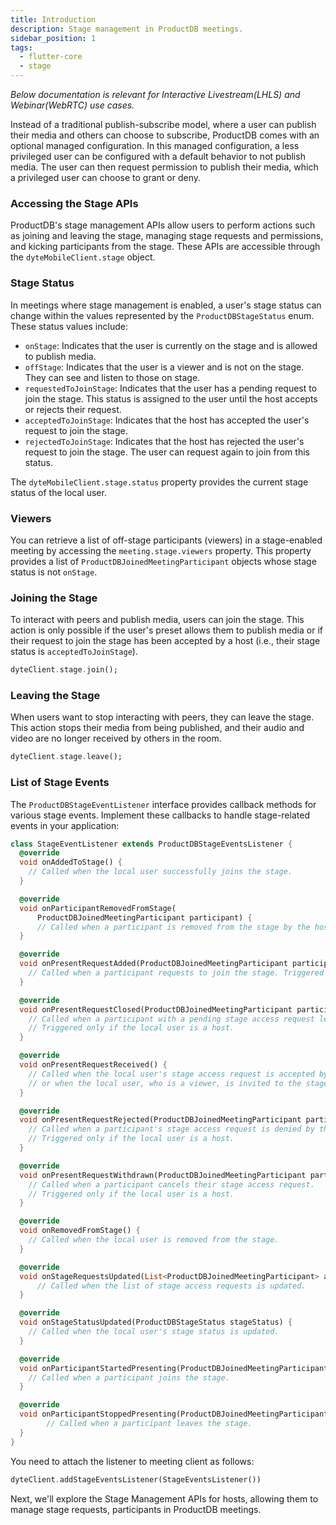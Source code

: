 ```yaml
---
title: Introduction
description: Stage management in ProductDB meetings.
sidebar_position: 1
tags:
  - flutter-core
  - stage
---
```


_Below documentation is relevant for Interactive Livestream(LHLS) and Webinar(WebRTC) use cases._

Instead of a traditional publish-subscribe model, where a user can publish their media and others can choose to subscribe, ProductDB
comes with an optional managed configuration. In this managed configuration, a less privileged user can be configured with a
default behavior to not publish media. The user can then request permission to publish their media, which a privileged user can
choose to grant or deny.

### Accessing the Stage APIs

ProductDB's stage management APIs allow users to perform actions such as joining and leaving the stage, managing stage requests and
permissions, and kicking participants from the stage. These APIs are accessible through the `dyteMobileClient.stage` object.

### Stage Status

In meetings where stage management is enabled, a user's stage status can change within the values represented by the `ProductDBStageStatus`
enum. These status values include:

- `onStage`: Indicates that the user is currently on the stage and is allowed to publish media.
- `offStage`: Indicates that the user is a viewer and is not on the stage. They can see and listen to those on stage.
- `requestedToJoinStage`: Indicates that the user has a pending request to join the stage. This status is assigned to the user
  until the host accepts or rejects their request.
- `acceptedToJoinStage`: Indicates that the host has accepted the user's request to join the stage.
- `rejectedToJoinStage`: Indicates that the host has rejected the user's request to join the stage. The user can request again
  to join from this status.

The `dyteMobileClient.stage.status` property provides the current stage status of the local user.

### Viewers

You can retrieve a list of off-stage participants (viewers) in a stage-enabled meeting by accessing the `meeting.stage.viewers`
property. This property provides a list of `ProductDBJoinedMeetingParticipant` objects whose stage status is not `onStage`.

### Joining the Stage

To interact with peers and publish media, users can join the stage. This action is only possible if the user's preset allows them
to publish media or if their request to join the stage has been accepted by a host (i.e., their stage status is `acceptedToJoinStage`).

```dart
dyteClient.stage.join();
```

### Leaving the Stage

When users want to stop interacting with peers, they can leave the stage. This action stops their media from being published,
and their audio and video are no longer received by others in the room.

```dart
dyteClient.stage.leave();
```

### List of Stage Events

The `ProductDBStageEventListener` interface provides callback methods for various stage events. Implement these callbacks to handle
stage-related events in your application:

```dart
class StageEventListener extends ProductDBStageEventsListener {
  @override
  void onAddedToStage() {
    // Called when the local user successfully joins the stage.
  }

  @override
  void onParticipantRemovedFromStage(
      ProductDBJoinedMeetingParticipant participant) {
      // Called when a participant is removed from the stage by the host.
  }

  @override
  void onPresentRequestAdded(ProductDBJoinedMeetingParticipant participant) {
    // Called when a participant requests to join the stage. Triggered only if the local user is a host.
  }

  @override
  void onPresentRequestClosed(ProductDBJoinedMeetingParticipant participant) {
    // Called when a participant with a pending stage access request leaves the meeting.
    // Triggered only if the local user is a host.
  }

  @override
  void onPresentRequestReceived() {
    // Called when the local user's stage access request is accepted by the host,
    // or when the local user, who is a viewer, is invited to the stage by the host.
  }

  @override
  void onPresentRequestRejected(ProductDBJoinedMeetingParticipant participant) {
    // Called when a participant's stage access request is denied by the host.
    // Triggered only if the local user is a host.
  }

  @override
  void onPresentRequestWithdrawn(ProductDBJoinedMeetingParticipant participant) {
    // Called when a participant cancels their stage access request.
    // Triggered only if the local user is a host.
  }

  @override
  void onRemovedFromStage() {
    // Called when the local user is removed from the stage.
  }

  @override
  void onStageRequestsUpdated(List<ProductDBJoinedMeetingParticipant> accessRequests) {
      // Called when the list of stage access requests is updated.
  }

  @override
  void onStageStatusUpdated(ProductDBStageStatus stageStatus) {
    // Called when the local user's stage status is updated.
  }

  @override
  void onParticipantStartedPresenting(ProductDBJoinedMeetingParticipant participant) {
    // Called when a participant joins the stage.
  }

  @override
  void onParticipantStoppedPresenting(ProductDBJoinedMeetingParticipant participant) {
        // Called when a participant leaves the stage.
  }
}
```

You need to attach the listener to meeting client as follows:

```dart
dyteClient.addStageEventsListener(StageEventsListener())
```

Next, we'll explore the Stage Management APIs for hosts, allowing them to manage stage requests, participants in ProductDB meetings.
